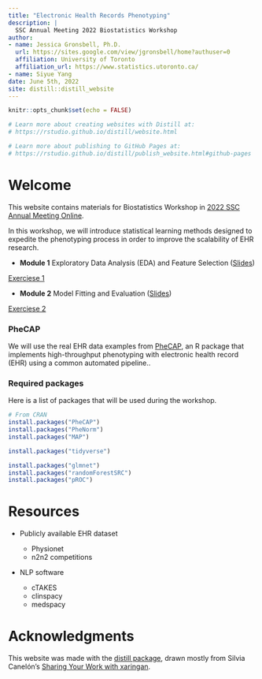 ```yaml
---
title: "Electronic Health Records Phenotyping"
description: |
  SSC Annual Meeting 2022 Biostatistics Workshop
author: 
- name: Jessica Gronsbell, Ph.D.
  url: https://sites.google.com/view/jgronsbell/home?authuser=0
  affiliation: University of Toronto
  affiliation_url: https://www.statistics.utoronto.ca/
- name: Siyue Yang
date: June 5th, 2022
site: distill::distill_website
---
```


```r
knitr::opts_chunk$set(echo = FALSE)

# Learn more about creating websites with Distill at:
# https://rstudio.github.io/distill/website.html

# Learn more about publishing to GitHub Pages at:
# https://rstudio.github.io/distill/publish_website.html#github-pages
```

# Welcome

This website contains materials for Biostatistics Workshop in [2022 SSC Annual Meeting Online](https://ssc.ca/en/meetings/annual/2022-annual-meeting). 

In this workshop, we will introduce statistical learning methods designed to expedite the phenotyping process in order to improve the scalability of EHR research. 

- **Module 1** Exploratory Data Analysis (EDA) and Feature Selection ([Slides](https://jlgrons.github.io/EHR-Phenotyping-Workshop/module1/1_EDA.html))

<aside>
[Exerciese 1](https://github.com/jlgrons/EHR-Phenotyping-Workshop/blob/main/Exercises/ex1.R)
</aside>

- **Module 2** Model Fitting and Evaluation  ([Slides](https://jlgrons.github.io/EHR-Phenotyping-Workshop/module2/2_Model.html))

<aside>
[Exerciese 2](https://github.com/jlgrons/EHR-Phenotyping-Workshop/blob/main/Exercises/ex2.R)
</aside>

### PheCAP

We will use the real EHR data examples from [PheCAP](https://celehs.github.io/PheCAP/), an R package that implements high-throughput phenotyping with electronic health record (EHR) using a common automated pipeline.. 

### Required packages

Here is a list of packages that will be used during the workshop. 

```r
# From CRAN
install.packages("PheCAP")
install.packages("PheNorm")
install.packages("MAP")

install.packages("tidyverse")

install.packages("glmnet")
install.packages("randomForestSRC")
install.packages("pROC")
```


# Resources

- Publicly available EHR dataset

  - Physionet 
  - n2n2 competitions
  
- NLP software
  - cTAKES
  - clinspacy
  - medspacy
  

# Acknowledgments {.appendix}

This website was made with the [distill package](https://rstudio.github.io/distill/), drawn mostly from Silvia Canelón’s [Sharing Your Work with xaringan](https://spcanelon.github.io/xaringan-basics-and-beyond/). 



